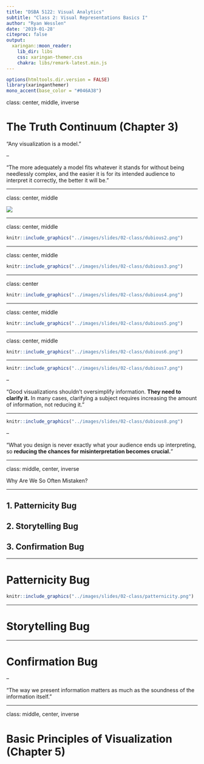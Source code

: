 ```yaml
---
title: "DSBA 5122: Visual Analytics"
subtitle: "Class 2: Visual Representations Basics I"  
author: "Ryan Wesslen"
date: '2019-01-28'
citeproc: false
output:
  xaringan::moon_reader:
    lib_dir: libs
    css: xaringan-themer.css
    chakra: libs/remark-latest.min.js
---
```


```r
options(htmltools.dir.version = FALSE)
library(xaringanthemer)
mono_accent(base_color = "#046A38")
```

class: center, middle, inverse

# The Truth Continuum (Chapter 3)

"Any visualization is a model."

--

"The more adequately a model fits whatever it stands for without being needlessly complex, and the easier it is for its intended audience to interpret it correctly, the better it will be."

---

class: center, middle

![](../images/slides/02-class/dubious1.png)

---

class: center, middle

```r
knitr::include_graphics("../images/slides/02-class/dubious2.png")
```

---

class: center, middle

```r
knitr::include_graphics("../images/slides/02-class/dubious3.png")
```

---

class: center

```r
knitr::include_graphics("../images/slides/02-class/dubious4.png")
```

---

class: center, middle

```r
knitr::include_graphics("../images/slides/02-class/dubious5.png")
```

---

class: center, middle

```r
knitr::include_graphics("../images/slides/02-class/dubious6.png")
```

---

```r
knitr::include_graphics("../images/slides/02-class/dubious7.png")
```

--

"Good visualizations shouldn’t oversimplify information. **They need to clarify it.** In many cases, clarifying a subject requires increasing the amount of information, not reducing it."

---

```r
knitr::include_graphics("../images/slides/02-class/dubious8.png")
```

--

"What you design is never exactly what your audience ends up interpreting, so **reducing the chances for misinterpretation becomes crucial.**"

---

class: middle, center, inverse

Why Are We So Often Mistaken?

---

## 1. Patternicity Bug

## 2. Storytelling Bug

## 3. Confirmation Bug

---

# Patternicity Bug

```r
knitr::include_graphics("../images/slides/02-class/patternicity.png")
```

---

# Storytelling Bug

---

# Confirmation Bug

--

"The way we present information matters as much as the soundness of the information itself."

---

class: middle, center, inverse

# Basic Principles of Visualization (Chapter 5)
